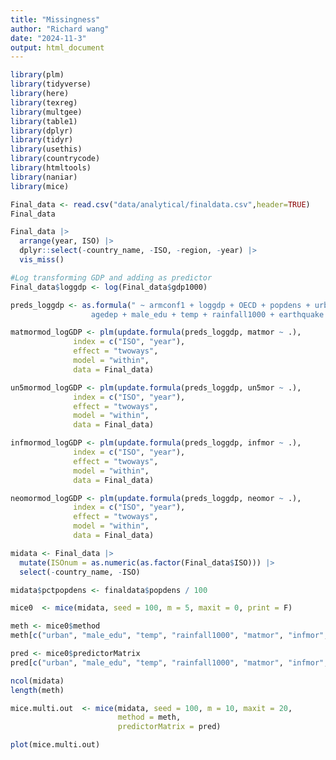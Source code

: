 ```yaml
---
title: "Missingness"
author: "Richard wang"
date: "2024-11-3"
output: html_document
---
```

```r

library(plm)
library(tidyverse)
library(here)
library(texreg)
library(multgee)
library(table1)
library(dplyr)
library(tidyr)
library(usethis) 
library(countrycode)
library(htmltools)
library(naniar)
library(mice)
```


```r
Final_data <- read.csv("data/analytical/finaldata.csv",header=TRUE)
Final_data
```

```r
Final_data |>
  arrange(year, ISO) |>
  dplyr::select(-country_name, -ISO, -region, -year) |>
  vis_miss()
```

```r
#Log transforming GDP and adding as predictor
Final_data$loggdp <- log(Final_data$gdp1000)

preds_loggdp <- as.formula(" ~ armconf1 + loggdp + OECD + popdens + urban + 
                  agedep + male_edu + temp + rainfall1000 + earthquake + drought")
```


```r
matmormod_logGDP <- plm(update.formula(preds_loggdp, matmor ~ .), 
              index = c("ISO", "year"),
              effect = "twoways",
              model = "within",
              data = Final_data)

un5mormod_logGDP <- plm(update.formula(preds_loggdp, un5mor ~ .), 
              index = c("ISO", "year"),
              effect = "twoways",
              model = "within",
              data = Final_data)

infmormod_logGDP <- plm(update.formula(preds_loggdp, infmor ~ .), 
              index = c("ISO", "year"),
              effect = "twoways",
              model = "within",
              data = Final_data)

neomormod_logGDP <- plm(update.formula(preds_loggdp, neomor ~ .), 
              index = c("ISO", "year"),
              effect = "twoways",
              model = "within",
              data = Final_data)
```

```r
midata <- Final_data |>
  mutate(ISOnum = as.numeric(as.factor(Final_data$ISO))) |>
  select(-country_name, -ISO)

midata$pctpopdens <- finaldata$popdens / 100
```

```r
mice0  <- mice(midata, seed = 100, m = 5, maxit = 0, print = F)
```

```r
meth <- mice0$method
meth[c("urban", "male_edu", "temp", "rainfall1000", "matmor", "infmor", "neomor", "un5mor", "loggdp", "pctpopdens")] <- "2l.lmer"
```


```r
pred <- mice0$predictorMatrix
pred[c("urban", "male_edu", "temp", "rainfall1000", "matmor", "infmor", "neomor", "un5mor", "loggdp", "pctpopdens"), "ISOnum"] <- -2
```


```r
ncol(midata)
length(meth)
```


```r
mice.multi.out  <- mice(midata, seed = 100, m = 10, maxit = 20,
                        method = meth,
                        predictorMatrix = pred)
```

```r
plot(mice.multi.out)
```